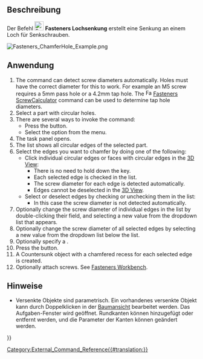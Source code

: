 <languages/>

{{Docnav/de
|
|
|[[Fasteners_Workbench/de|Fasteners]]
|IconL=
|IconR=
|IconC=Fasteners_workbench_icon.svg
}}

{{VeryImportantMessage|Dieser Befehl ist veraltet und steht in {{VersionPlus/de|0.5.13}} nicht mehr zur Verfügung. Stattdessen sollte das Werkzeug [[PartDesign_Hole/de|PartDesign Bohrung]] eingesetzt werden.}}

{{GuiCommand/de
|Name=Fasteners ChamferHole
|Name/de=Fasteners Lochsenkung
|MenuLocation=Fasteners → Make countersunk
|Workbenches=[[Fasteners_Workbench/de|Fasteners]]
}}

<span id="Description"></span>
==Beschreibung==

Der Befehl [[Image:Fasteners_ChamferHole.svg|24px]] '''Fasteners Lochsenkung''' erstellt eine Senkung an einem Loch für Senkschrauben.

[[Image:Fasteners_ChamferHole_Example.png]]
{{Caption|Löcher mit Senkung für Senkschrauben}}

<span id="Usage"></span>
==Anwendung==

# The command can detect screw diameters automatically. Holes must have the correct diameter for this to work. For example an M5 screw requires a 5mm pass hole or a 4.2mm tap hole. The [[Image:Fasteners_ScrewCalculator.svg|16px]] [[Fasteners_ScrewCalculator|Fasteners ScrewCalculator]] command can be used to determine tap hole diameters.
# Select a part with circular holes.
# There are several ways to invoke the command:
#* Press the {{Button|[[Image:Fasteners_ChamferHole.svg|16px]] [[Fasteners_ChamferHole|Make countersunk]]}} button.
#* Select the {{MenuCommand|Fasteners → [[Image:Fasteners_ChamferHole.svg|16px]] Make countersunk}} option from the menu.
# The {{MenuCommand|Chamfer holes for countersunk screws}} task panel opens.
# The {{MenuCommand|Edges to chamfer}} list shows all circular edges of the selected part.
# Select the edges you want to chamfer by doing one of the following:
#* Click individual circular edges or faces with circular edges in the [[3D_View|3D View]]:
#** There is no need to hold down the {{KEY|Ctrl}} key.
#** Each selected edge is checked in the {{MenuCommand|Edges to chamfer}} list.
#** The screw diameter for each edge is detected automatically.
#** Edges cannot be deselected in the [[3D_View|3D View]].
#* Select or deselect edges by checking or unchecking them in the {{MenuCommand|Edges to chamfer}} list:
#** In this case the screw diameter is not detected automatically.
# Optionally change the screw diameter of individual edges in the {{MenuCommand|Edges to chamfer}} list by double-clicking their {{MenuCommand|Diameter}} field, and selecting a new value from the dropdown list that appears.
# Optionally change the screw diameter of all selected edges by selecting a new value from the {{MenuCommand|Diameter}} dropdown list below the {{MenuCommand|Edges to chamfer}} list.
# Optionally specify a {{MenuCommand|Screw type}}.
# Press the {{Button|OK}} button.
# A Countersunk object with a chamfered recess for each selected edge is created.
# Optionally attach screws. See [[Fasteners_Workbench#Usage|Fasteners Workbench]].

<span id="Notes"></span>
==Hinweise==

* Versenkte Objekte sind parametrisch. Ein vorhandenes versenkte Objekt kann durch Doppelklicken in der [[Tree_View/de|Baumansicht]] bearbeitet werden. Das Aufgaben-Fenster {{MenuCommand|Gefaste Löcher für Senkkopfschrauben}} wird geöffnet. Rundkanten können hinzugefügt oder entfernt werden, und die Parameter der Kanten können geändert werden.


{{Docnav/de
|
|
|[[Fasteners_Workbench/de|Fasteners]]
|IconL=
|IconR=
|IconC=Fasteners_workbench_icon.svg
}}

[[Category:External_Command_Reference{{#translation:}}]]
{{Fasteners_Tools_navi{{#translation:}}}}